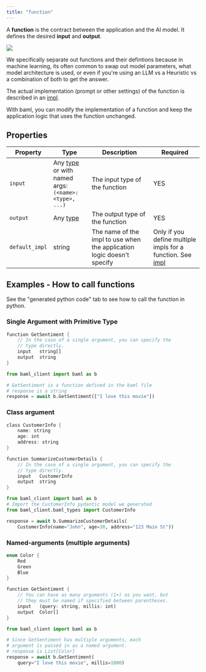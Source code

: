 ```yaml
---
title: "function"
---
```


A **function** is the contract between the application and the AI model. It defines the desired **input** and **output**.

<img src="/images/v3/BAML_contract.png" />

We specifically separate out functions and their defintions because in machine learning,
its often common to swap out model parameters, what model architecture is used, or even
if you're using an LLM vs a Heuristic vs a combination of both to get the answer.

The actual implementation (prompt or other settings) of the function is described in an [impl](/v3/syntax/impl).

With baml, you can modify the implementation of a function and keep the application logic that uses the
function unchanged.


## Properties

| Property       | Type                        | Description                                                            | Required                                                                      |
| -------------- | --------------------------- | ---------------------------------------------------------------------- | ----------------------------------------------------------------------------- |
| `input`        | Any [type](/v3/syntax/type) or with named args:<br/>`(<name>: <type>, ...)` | The input type of the function                                         | YES                                                                           |
| `output`       | Any [type](/v3/syntax/type) | The output type of the function                                        | YES                                                                           |
| `default_impl` | string                      | The name of the impl to use when the application logic doesn't specify | Only if you define multiple impls for a function. See [impl](/v3/syntax/impl) |

## Examples - How to call functions
See the "generated python code" tab to see how to call the function in python.
### Single Argument with Primitive Type

```rust Baml
function GetSentiment {
    // In the case of a single argument, you can specify the
    // type directly.
    input   string[]
    output  string
}
```

```python Using Generated Python Code
from baml_client import baml as b

# GetSentiment is a function defined in the baml file
# response is a string
response = await b.GetSentiment(["I love this movie"])
```


### Class argument

```rust Baml
class CustomerInfo {
    name: string
    age: int
    address: string
}

function SummarizeCustomerDetails {
    // In the case of a single argument, you can specify the
    // type directly.
    input   CustomerInfo
    output  string
}
```

```python Using Generated Python client
from baml_client import baml as b
# Import the CustomerInfo pydantic model we generated
from baml_client.baml_types import CustomerInfo

response = await b.SummarizeCustomerDetails(
    CustomerInfo(name="John", age=30, address="123 Main St"))
```


### Named-arguments (multiple arguments)



```rust Baml
enum Color {
    Red
    Green
    Blue
}

function GetSentiment {
    // You can have as many arguments (1+) as you want, but
    // they must be named if specified between parentheses.
    input   (query: string, millis: int)
    output  Color[]
}
```

```python Using Generated Python Code
from baml_client import baml as b

# Since GetSentiment has multiple arguments, each
# argument is passed in as a named argument.
# response is List[Color]
response = await b.GetSentiment(
    query="I love this movie", millis=1000)
```


